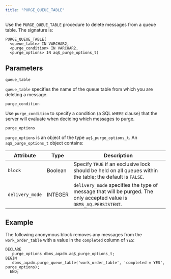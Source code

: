 ```yaml
---
title: "PURGE_QUEUE_TABLE"
---
```


Use the `PURGE_QUEUE_TABLE` procedure to delete messages from a queue table. The signature is:

```text
PURGE_QUEUE_TABLE(
  <queue_table> IN VARCHAR2,
  <purge_condition> IN VARCHAR2,
  <purge_options> IN aq$_purge_options_t)
```

## Parameters

`queue_table`

 `queue_table` specifies the name of the queue table from which you are deleting a message.

`purge_condition`

 Use `purge_condition` to specify a condition (a SQL `WHERE` clause) that the server will evaluate when deciding which messages to purge.

`purge_options`

 `purge_options` is an object of the type `aq$_purge_options_t`. An `aq$_purge_options_t` object contains:

| Attribute       | Type    | Description                                                                                                         |
| --------------- | ------- | ------------------------------------------------------------------------------------------------------------------- |
| `block`         | Boolean | Specify `TRUE` if an exclusive lock should be held on all queues within the table; the default is `FALSE`.          |
| `delivery_mode` | INTEGER | `delivery_mode` specifies the type of message that will be purged. The only accepted value is `DBMS_AQ.PERSISTENT`. |

## Example

The following anonymous block removes any messages from the `work_order_table` with a value in the `completed` column of `YES`:

```text
DECLARE
   purge_options dbms_aqadm.aq$_purge_options_t;
BEGIN
   dbms_aqadm.purge_queue_table('work_order_table', 'completed = YES',
purge_options);
  END;
```
